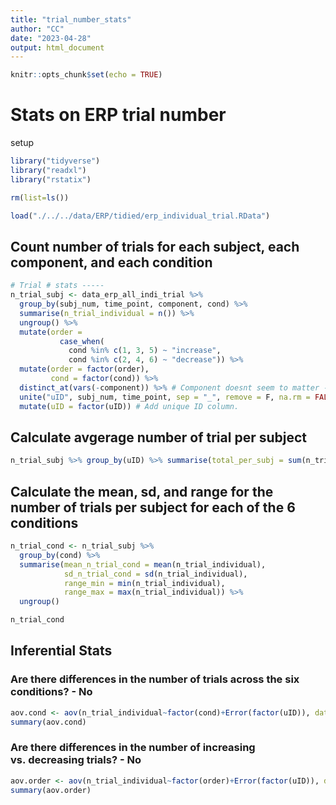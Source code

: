 ```yaml
---
title: "trial_number_stats"
author: "CC"
date: "2023-04-28"
output: html_document
---
```


```r
knitr::opts_chunk$set(echo = TRUE)
```

# Stats on ERP trial number

setup
```r

library("tidyverse")
library("readxl")
library("rstatix")

rm(list=ls())

load("./../../data/ERP/tidied/erp_individual_trial.RData")

```

## Count number of trials for each subject, each component, and each condition
```r
# Trial # stats -----
n_trial_subj <- data_erp_all_indi_trial %>%
  group_by(subj_num, time_point, component, cond) %>%
  summarise(n_trial_individual = n()) %>%
  ungroup() %>%
  mutate(order =
           case_when(
             cond %in% c(1, 3, 5) ~ "increase",
             cond %in% c(2, 4, 6) ~ "decrease")) %>%
  mutate(order = factor(order),
         cond = factor(cond)) %>% 
  distinct_at(vars(-component)) %>% # Component doesnt seem to matter - numbers are the same across components. Remove redundant info. 
  unite("uID", subj_num, time_point, sep = "_", remove = F, na.rm = FALSE) %>%
  mutate(uID = factor(uID)) # Add unique ID column.
```
## Calculate avgerage number of trial per subject
```r
n_trial_subj %>% group_by(uID) %>% summarise(total_per_subj = sum(n_trial_individual)) %>% summarise(mean_trial=mean(total_per_subj)) %>% as.data.frame()
```


## Calculate the mean, sd, and range for the number of trials per subject for each of the 6 conditions
```r
n_trial_cond <- n_trial_subj %>%
  group_by(cond) %>%
  summarise(mean_n_trial_cond = mean(n_trial_individual),
            sd_n_trial_cond = sd(n_trial_individual),
            range_min = min(n_trial_individual),
            range_max = max(n_trial_individual)) %>%
  ungroup() 
```

```r
n_trial_cond
```

## Inferential Stats
### Are there differences in the number of trials across the six conditions? - No
```r
aov.cond <- aov(n_trial_individual~factor(cond)+Error(factor(uID)), data = n_trial_subj)
summary(aov.cond)
```

### Are there differences in the number of increasing vs. decreasing trials? - No
```r
aov.order <- aov(n_trial_individual~factor(order)+Error(factor(uID)), data = n_trial_subj)
summary(aov.order)
```

